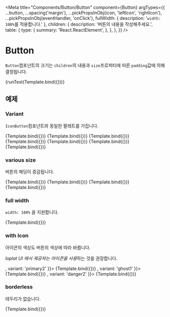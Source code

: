 
<Meta
  title="Components/Button/Button"
  component={Button}
  argTypes={{
    ...button,
    ...spacing('margin'),
    ...pickPropsInObj(icon, 'leftIcon', 'rightIcon'),
    ...pickPropsInObj(eventHandler, 'onClick'),
    fullWidth: { description: '`width: 100%`를 적용합니다.' },
    children: {
      description: '버튼의 내용을 작성해주세요.',
      table: {
        type: {
          summary: 'React.ReactElement',
        },
      },
    },
  }}
/>


# Button

`Button`컴포넌트의 크기는 `children`의 내용과 `size`프로퍼티에 따른 `padding`값에 의해 결정됩니다.

<Canvas>
  <Story name="default" args={{ children: 'default', role: 'button' }}>
    {runTest(Template.bind({}))}
  </Story>
</Canvas>

<ArgsTable story="default" />

## 예제

### Variant

`IconButton`컴포넌트와 동일한 팔레트를 가집니다.

<Canvas>
  <Story name="primary1" args={{ children: 'primary1', variant: 'primary1' }}>
    {Template.bind({})}
  </Story>
  <Story name="primary2" args={{ children: 'primary2', variant: 'primary2' }}>
    {Template.bind({})}
  </Story>
  <Story name="danger1" args={{ children: 'danger1', variant: 'danger1' }}>
    {Template.bind({})}
  </Story>
  <Story name="danger2" args={{ children: 'danger2', variant: 'danger2' }}>
    {Template.bind({})}
  </Story>
  <Story name="solid" args={{ children: 'solid', variant: 'solid' }}>
    {Template.bind({})}
  </Story>
  <Story name="ghost1" args={{ children: 'ghost', variant: 'ghost1' }}>
    {Template.bind({})}
  </Story>
  <Story name="ghost2" args={{ children: 'ghost', variant: 'ghost2' }}>
    {Template.bind({})}
  </Story>
</Canvas>

### various size

버튼의 패딩이 증감됩니다.

<Canvas>
  <Story name="xs" args={{ children: 'xs', size: 'xs' }}>
    {Template.bind({})}
  </Story>
  <Story name="sm" args={{ children: 'sm', size: 'sm' }}>
    {Template.bind({})}
  </Story>
  <Story name="md" args={{ children: 'md', size: 'md' }}>
    {Template.bind({})}
  </Story>
  <Story name="lg" args={{ children: 'lg', size: 'lg' }}>
    {Template.bind({})}
  </Story>
</Canvas>

### full width

`width: 100%` 을 지원합니다.

<Canvas>
  <Story name="full width" args={{ children: 'full width', fullWidth: true }}>
    {Template.bind({})}
  </Story>
</Canvas>

### with Icon

아이콘의 색상도 버튼의 색상에 따라 바뀝니다.

*loplat UI 에서 제공하는 아이콘을 사용*하는 것을 권장합니다.

<Canvas>
  <Story name="left icon primary2" args={{ children: 'left icon', leftIcon: <Alert />, variant: 'primary2' }}>
    {Template.bind({})}
  </Story>
  <Story name="left icon ghost" args={{ children: 'left icon', leftIcon: <Alert />, variant: 'ghost1' }}>
    {Template.bind({})}
  </Story>
  <Story name="right icon danger2" args={{ children: 'right icon', rightIcon: <Alert />, variant: 'danger2' }}>
    {Template.bind({})}
  </Story>
</Canvas>

### borderless

테두리가 없습니다.

<Canvas>
  <Story name="borderless button" args={{ children: 'primary2 borderless', variant: 'primary2', borderless: true }}>
    {Template.bind({})}
  </Story>
</Canvas>
